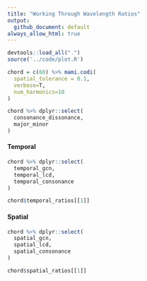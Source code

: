 ```yaml
---
title: "Working Through Wavelength Ratios"
output:
  github_document: default
always_allow_html: true
---
```


```r
devtools::load_all(".")
source('../code/plot.R')
```

```r
chord = c(60) %>% mami.codi(
  spatial_tolerance = 0.1,
  verbose=T, 
  num_harmonics=10
)
```

```r
chord %>% dplyr::select(
  consonance_dissonance, 
  major_minor
)
```

#### Temporal

```r
chord %>% dplyr::select(
  temporal_gcn,
  temporal_lcd,
  temporal_consonance
)
```

```r
chord$temporal_ratios[[1]]
```

#### Spatial

```r
chord %>% dplyr::select(
  spatial_gcn,
  spatial_lcd,
  spatial_consonance
)
```

```r
chord$spatial_ratios[[1]]
```
